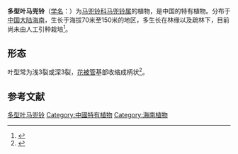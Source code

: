 {{Speciesbox
| name = 多型叶马兜铃
| status = 
| status_system = 
| image =
| genus = Aristolochia
| species = polymorpha
| authority = S. M. Hwang
}}

'''多型叶马兜铃'''（[[学名|学名]]：{{lang|la|''Aristolochia polymorpha''}}）为[[马兜铃科|马兜铃科]][[马兜铃属|马兜铃属]]的植物，是中国的特有植物。分布于[[中国大陆|中国大陆]][[海南|海南]]，生长于海拔70米至150米的地区，多生长在林缘以及疏林下，目前尚未由人工引种栽培<ref>{{cite web| url =http://www.bioinfo.cn/db05/KmzwSpecies.php?action=view&id=1449| title =多型叶马兜铃| work =《中国高等植物数据库全库》| publisher =中国科学院微生物研究所| author =昆明植物研究所| accessdate =2009-02-22| deadurl =yes| archiveurl =https://web.archive.org/web/20160305081716/http://www.bioinfo.cn/db05/KmzwSpecies.php?action=view&id=1449| archivedate =2016-03-05}}</ref>。

==形态==
叶型常为浅3裂或深3裂，[[花被管|花被管]]基部收缩成柄状<ref>{{cite journal |last1=Xinxin |first1=Zhu |last2=Jun |first2=Wang |last3=Shuai |first3=Liao |last4=Jinshuang |first4=Ma |title=Synopsis of Aristolochia L. and Isotrema Raf. (Aristolochiaceae) in China |journal=Biodiversity Science |date=2019-10-20 |volume=27 |issue=10 |pages=1143 |doi=10.17520/biods.2019183}}</ref>。

==参考文献==
{{reflist}}

{{Taxonbar|from=Q10932535}}

[[Category:马兜铃属|多型叶马兜铃]]
[[Category:中國特有植物|Category:中國特有植物]]
[[Category:海南植物|Category:海南植物]]
{{植物小作品}}